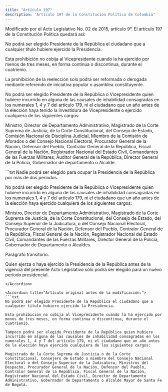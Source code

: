 ```yaml
---
title: "Artículo 197"
description: "Artículo 197 de la Constitución Política de Colombia"
---
```


<Warning>Modificado por el Acto Legislativo No. 02 de 2015, artículo 9°. El artículo 197 de la Constitución Política quedará así: </Warning>

No podrá ser elegido Presidente de la República el ciudadano que a cualquier título hubiere ejercido la Presidencia.

Esta prohibición no cobija al Vicepresidente cuando la ha ejercido por menos de tres meses, en forma continua o discontinua, durante el cuatrienio.

La prohibición de la reelección solo podrá ser reformada o derogada mediante referendo de iniciativa popular o asamblea constituyente.

No podrá ser elegido Presidente de la República o Vicepresidente quien hubiere incurrido en alguna de las causales de inhabilidad consagradas en los numerales 1, 4 y 7 del artículo 179, ni el ciudadano que un año antes de la elección haya tenido la investidura de Vicepresidente o ejercido cualquiera de los siguientes cargos:

Ministro, Director de Departamento Administrativo, Magistrado de la Corte Suprema de Justicia, de la Corte Constitucional, del Consejo de Estado, Comisión Nacional de Disciplina Judicial, Miembro de la Comisión de Aforados o del Consejo Nacional Electoral, Procurador General de la Nación, Defensor del Pueblo, Contralor General de la República, Fiscal General de la Nación, Registrador Nacional del Estado Civil, Comandantes de las Fuerzas Militares, Auditor General de la República, Director General de la Policía, Gobernador de departamento o Alcalde.

<Accordion title="Artículo Modificado por el Acto Legislativo No. 02 de 2004, artículo 2°. El artículo 197 de la Constitución Nacional, quedará así:">
```txt
Nadie podrá ser elegido para ocupar la Presidencia de la República por
más de dos períodos.

No podrá ser elegido Presidente de la República o Vicepresidente quien
hubiere incurrido en alguna de las causales de inhabilidad consagradas
en los numerales 1, 4 y 7 del artículo 179, ni el ciudadano que un año
antes de la elección haya ejercido cualquiera de los siguientes
cargos:

Ministro, Director de Departamento Administrativo, Magistrado de la
Corte Suprema de Justicia, de la Corte Constitucional, del Consejo de
Estado, del Consejo Superior de la Judicatura, o del Consejo Nacional
Electoral, Procurador General de la Nación, Defensor del Pueblo,
Contralor General de la República, Fiscal General de la Nación,
Registrador Nacional del Estado Civil, Comandantes de las Fuerzas
Militares, Director General de la Policía, Gobernador de Departamento
o Alcaldes.

Parágrafo transitorio.

Quien ejerza o haya ejercido la Presidencia de la República antes de
la vigencia del presente Acto Legislativo sólo podrá ser elegido para
un nuevo período presidencial.
```
</Accordion>

<Accordion title="Artículo original antes de la modificación:">
```txt
No podrá ser elegido Presidente de la República el ciudadano que a
cualquier título hubiere ejercido la Presidencia.

Esta prohibición no cobija al Vicepresidente cuando la ha ejercido por
menos de tres meses, en forma continua o discontinua, durante el
cuatrienio.

Tampoco podrá ser elegido Presidente de la República quien hubiere
incurrido en alguna de las causales de inhabilidad consagradas en los
numerales 1, 4 y 7 del artículo 179, ni el ciudadano que un año antes
de la elección haya ejercido cualquiera de los siguientes cargos:

Magistrado de la Corte Suprema de Justicia o de la Corte
Constitucional, Consejero de Estado o miembro del Consejo Nacional
Electoral o del Consejo Superior de la Judicatura, Ministros del
Despacho, Procurador General de la Nación, Defensor del Pueblo,
Contralor General de la República, Fiscal General de la Nación,
Registrador Nacional del Estado Civil, Director de Departamento
Administrativo, Gobernador de Departamento o Alcalde Mayor de Santa Fe
de Bogotá.
```
</Accordion>
